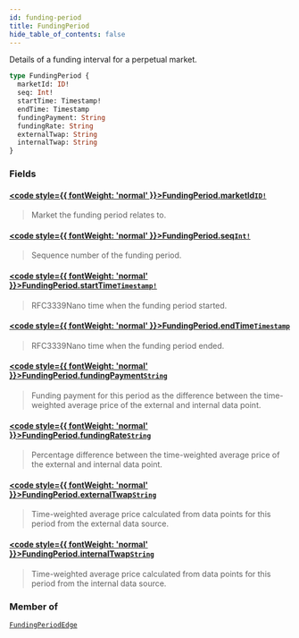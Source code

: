 ```yaml
---
id: funding-period
title: FundingPeriod
hide_table_of_contents: false
---
```








Details of a funding interval for a perpetual market.

```graphql
type FundingPeriod {
  marketId: ID!
  seq: Int!
  startTime: Timestamp!
  endTime: Timestamp
  fundingPayment: String
  fundingRate: String
  externalTwap: String
  internalTwap: String
}
```


### Fields

#### [<code style={{ fontWeight: 'normal' }}>FundingPeriod.<b>marketId</b></code>](#)<Bullet />[`ID!`](/testnet/api/graphql/scalars/id) <Badge class="secondary" text="non-null"/> <Badge class="secondary" text="scalar"/>
> Market the funding period relates to.
> 

#### [<code style={{ fontWeight: 'normal' }}>FundingPeriod.<b>seq</b></code>](#)<Bullet />[`Int!`](/testnet/api/graphql/scalars/int) <Badge class="secondary" text="non-null"/> <Badge class="secondary" text="scalar"/>
> Sequence number of the funding period.
> 

#### [<code style={{ fontWeight: 'normal' }}>FundingPeriod.<b>startTime</b></code>](#)<Bullet />[`Timestamp!`](/testnet/api/graphql/scalars/timestamp) <Badge class="secondary" text="non-null"/> <Badge class="secondary" text="scalar"/>
> RFC3339Nano time when the funding period started.
> 

#### [<code style={{ fontWeight: 'normal' }}>FundingPeriod.<b>endTime</b></code>](#)<Bullet />[`Timestamp`](/testnet/api/graphql/scalars/timestamp) <Badge class="secondary" text="scalar"/>
> RFC3339Nano time when the funding period ended.
> 

#### [<code style={{ fontWeight: 'normal' }}>FundingPeriod.<b>fundingPayment</b></code>](#)<Bullet />[`String`](/testnet/api/graphql/scalars/string) <Badge class="secondary" text="scalar"/>
> Funding payment for this period as the difference between the time-weighted average price of the external and internal data point.
> 

#### [<code style={{ fontWeight: 'normal' }}>FundingPeriod.<b>fundingRate</b></code>](#)<Bullet />[`String`](/testnet/api/graphql/scalars/string) <Badge class="secondary" text="scalar"/>
> Percentage difference between the time-weighted average price of the external and internal data point.
> 

#### [<code style={{ fontWeight: 'normal' }}>FundingPeriod.<b>externalTwap</b></code>](#)<Bullet />[`String`](/testnet/api/graphql/scalars/string) <Badge class="secondary" text="scalar"/>
> Time-weighted average price calculated from data points for this period from the external data source.
> 

#### [<code style={{ fontWeight: 'normal' }}>FundingPeriod.<b>internalTwap</b></code>](#)<Bullet />[`String`](/testnet/api/graphql/scalars/string) <Badge class="secondary" text="scalar"/>
> Time-weighted average price calculated from data points for this period from the internal data source.
> 



### Member of

[`FundingPeriodEdge`](/testnet/api/graphql/objects/funding-period-edge)  <Badge class="secondary" text="object"/>



